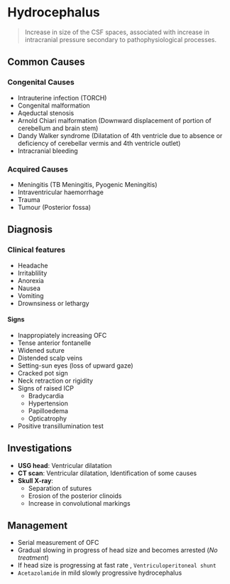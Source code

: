 # Hydrocephalus

> Increase in size of the CSF spaces, associated with increase in intracranial pressure secondary to pathophysiological processes.

## Common Causes

### Congenital Causes

- Intrauterine infection (TORCH)
- Congenital malformation
- Aqeductal stenosis
- Arnold Chiari malformation (Downward displacement of portion of cerebellum and brain stem)
- Dandy Walker syndrome (Dilatation of 4th ventricle due to absence or deficiency of cerebellar vermis and 4th ventricle outlet)
- Intracranial bleeding

### Acquired Causes

- Meningitis (TB Meningitis, Pyogenic Meningitis)
- Intraventricular haemorrhage
- Trauma
- Tumour (Posterior fossa)

## Diagnosis

### Clinical features

- Headache
- Irritablility
- Anorexia
- Nausea
- Vomiting
- Drownsiness or lethargy

#### Signs

- Inappropiately increasing OFC
- Tense anterior fontanelle
- Widened suture
- Distended scalp veins
- Setting-sun eyes (loss of upward gaze)
- Cracked pot sign
- Neck retraction or rigidity
- Signs of raised ICP
  - Bradycardia
  - Hypertension
  - Papilloedema
  - Opticatrophy
- Positive transillumination test

## Investigations

- **USG head**: Ventricular dilatation
- **CT scan**: Ventricular dilatation, Identification of some causes
- **Skull X-ray**:
  - Separation of sutures
  - Erosion of the posterior clinoids
  - Increase in convolutional markings

## Management

- Serial measurement of OFC
- Gradual slowing in progress of head size and becomes arrested (_No treatment_)
- If head size is progressing at fast rate , `Ventriculoperitoneal shunt`
- `Acetazolamide` in mild slowly progressive hydrocephalus

